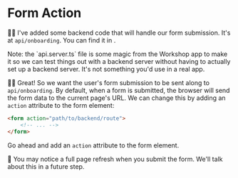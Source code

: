 # Form Action

<EpicVideo url="https://www.epicreact.dev/workshops/react-fundamentals/form-action" />

🧝‍♂️ I've added some backend code that will handle our form submission. It's at
`api/onboarding`. You can find it in <InlineFile file="api.server.ts" />.

<callout-info>
	Note: the `api.server.ts` file is some magic from the Workshop app to make it
	so we can test things out with a backend server without having to actually set
	up a backend server. It's not something you'd use in a real app.
</callout-info>

👨‍💼 Great! So we want the user's form submission to be sent along to
`api/onboarding`. By default, when a form is submitted, the browser will send
the form data to the current page's URL. We can change this by adding an
`action` attribute to the form element:

```html
<form action="path/to/backend/route">
	<!-- ... -->
</form>
```

Go ahead and add an `action` attribute to the form element.

<callout-info>
	🦉 You may notice a full page refresh when you submit the form. We'll talk
	about this in a future step.
</callout-info>
